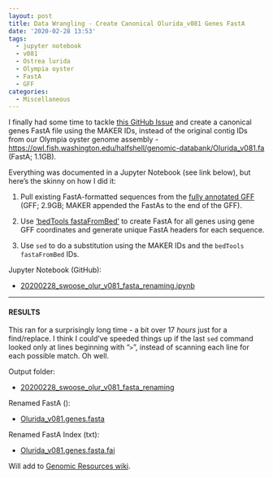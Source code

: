```yaml
---
layout: post
title: Data Wrangling - Create Canonical Olurida_v081 Genes FastA
date: '2020-02-28 13:53'
tags:
  - jupyter notebook
  - v081
  - Ostrea lurida
  - Olympia oyster
  - FastA
  - GFF
categories:
  - Miscellaneous
---
```

I finally had some time to tackle [this GitHub Issue](https://github.com/RobertsLab/resources/issues/835) and create a canonical genes FastA file using the MAKER IDs, instead of the original contig IDs from our Olympia oyster genome assembly - [https://owl.fish.washington.edu/halfshell/genomic-databank/Olurida_v081.fa](https://owl.fish.washington.edu/halfshell/genomic-databank/Olurida_v081.fa.fai) (FastA; 1.1GB).

Everything was documented in a Jupyter Notebook (see link below), but here's the skinny on how I did it:

1. Pull existing FastA-formatted sequences from the [fully annotated GFF](https://owl.fish.washington.edu/halfshell/genomic-databank/Olurida_v081_genome_snap02.all.renamed.putative_function.domain_added.gff) (GFF; 2.9GB; MAKER appended the FastAs to the end of the GFF).

2. Use ['bedTools fastaFromBed'](https://bedtools.readthedocs.io/en/latest/content/tools/getfasta.html) to create FastA for all genes using gene GFF coordinates and generate unique FastA headers for each sequence.

3. Use `sed` to do a substitution using the MAKER IDs and the `bedTools fastaFromBed` IDs.

Jupyter Notebook (GitHub):

- [20200228_swoose_olur_v081_fasta_renaming.ipynb](https://github.com/RobertsLab/code/blob/master/notebooks/sam/20200228_swoose_olur_v081_fasta_renaming.ipynb)

---

#### RESULTS

This ran for a surprisingly long time - a bit over 17 _hours_ just for a find/replace. I think I could've speeded things up if the last `sed` command looked only at lines beginning with "`>`", instead of scanning each line for each possible match. Oh well.

Output folder:

- [20200228_swoose_olur_v081_fasta_renaming](https://gannet.fish.washington.edu/Atumefaciens/20200228_swoose_olur_v081_fasta_renaming)

Renamed FastA ():

- [Olurida_v081.genes.fasta](https://gannet.fish.washington.edu/Atumefaciens/20200228_swoose_olur_v081_fasta_renaming/Olurida_v081.genes.fasta)

Renamed FastA Index (txt):

- [Olurida_v081.genes.fasta.fai](https://gannet.fish.washington.edu/Atumefaciens/20200228_swoose_olur_v081_fasta_renaming/Olurida_v081.genes.fasta.fai)


Will add to [Genomic Resources wiki](https://github.com/RobertsLab/resources/wiki/Genomic-Resources#ostrea-lurida).
